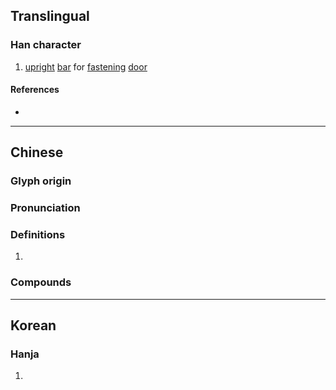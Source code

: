 {{character info}}
==Translingual==

===Han character===
{{Han char|rn=63|rad=戶|as=08|sn=12|four=30289|canj=HSFF,ISFF|ids=⿸戶炎, ⿸户炎}}

# [[upright]] [[bar]] for [[fasten]]ing [[door]]

====References====
* {{Han ref|kx=0416.200|dkj=11751|dj=0761.240|hdz=32264.100|uh=624A|ud=25162|bh=D951|bd=55633}}

----

==Chinese==
{{zh-forms}}

===Glyph origin===
{{Han etym}}

===Pronunciation===
{{zh-pron
|m=yǎn
|c=jim5
|mc=y
|oc=y
|ma=
|cat=n
}}

===Definitions===
{{zh-hanzi}}

# {{zh-used|扊扅}}

===Compounds===
{{zh-der|扊扅|扊扅歌}}

----

==Korean==

===Hanja===
{{ko-hanja|hangeul=염|eumhun=|rv=yeom|mr=yŏm|y=yem}}

# {{rfdef|ko|sort=戶08}}